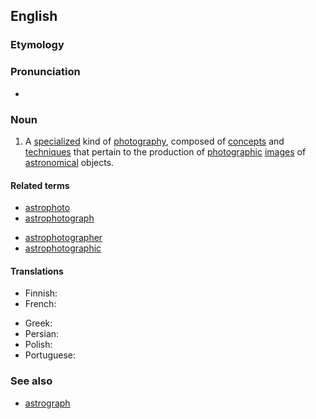==English==
{{wikipedia}}

===Etymology===
{{prefix|en|astro|photography}}

===Pronunciation===
* {{rhymes|en|ɒɡɹəfi|s=6}}

===Noun===
{{en-noun|-}}

# {{lb|en|astronomy|photography}} A [[specialize]]d kind of [[photography]], composed of [[concept]]s and [[technique]]s that pertain to the production of [[photographic]] [[images]] of [[astronomical]] objects.

====Related terms====
{{rel-top|Terms related to ''astrophotography''}}
* [[astrophoto]]
* [[astrophotograph]]
{{rel-mid}}
* [[astrophotographer]]
* [[astrophotographic]]
{{rel-bottom}}

====Translations====
{{trans-top|celestial objects photography}}
* Finnish: {{t|fi|tähtivalokuvaus}}
* French: {{t+|fr|astrophotographie}}
{{trans-mid}}
* Greek: {{t+|el|αστροφωτογραφία|f}}
* Persian: {{t+|fa|عکاسی نجومی|tr=akkâsi-ye nojumi}}
* Polish: {{t+|pl|astrofotografia|f}}
* Portuguese: {{t|pt|astrofotografia|f}}
{{trans-bottom}}

===See also===
* [[astrograph]]